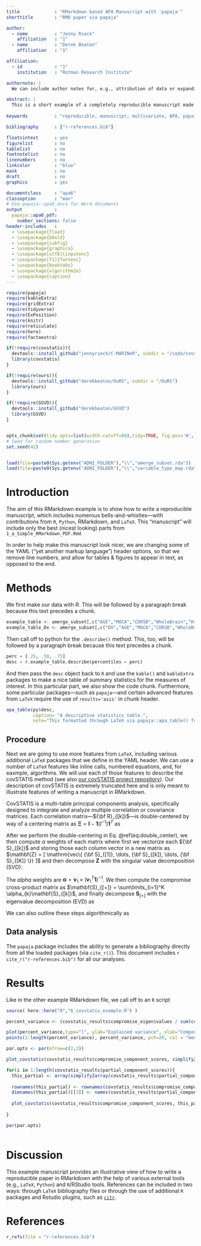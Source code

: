 ```yaml
---
title             : "RMarkdown based APA Manuscript with 'papaja'"
shorttitle        : "RMD paper via papaja"

author: 
  - name          : "Jenny Rieck"
    affiliation   : "1"
  - name          : "Derek Beaton"
    affiliation   : "1"

affiliation:
  - id            : "1"
    institution   : "Rotman Research Institute"

authornote: |
  We can include author notes for, e.g., attribution of data or expanding on roles/locations.

abstract: |
  This is a short example of a completely reproducible manuscript made entirely in RStudio with RMarkdown and various R scripts, functions, and packages. 
  
keywords          : "reproducible, manuscript, multivariate, APA, papaja, knitr, R, Rmarkdown"

bibliography      : ["r-references.bib"]

floatsintext      : yes
figurelist        : no
tablelist         : no
footnotelist      : no
linenumbers       : no
linkcolor         : "blue"
mask              : no
draft             : no
graphics          : yes

documentclass     : "apa6"
classoption       : "man"
# Use papaja::apa6_docx for Word documents
output            : 
  papaja::apa6_pdf:
    number_sections: false
header-includes   : 
  - \usepackage{float}
  - \usepackage{bbold}
  - \usepackage{subfig}
  - \usepackage{graphicx}
  - \usepackage[utf8]{inputenc}
  - \usepackage[T1]{fontenc}
  - \usepackage{booktabs}
  - \usepackage{algorithm2e}
  - \usepackage{caption}
---
```



```r

require(papaja)
require(kableExtra)
require(gridExtra)
require(tidyverse)
require(ExPosition)
require(knitr)
require(reticulate)
require(here)
require(factoextra)

if(!require(covstatis)){
  devtools::install_github("jennyrieck/C-MARINeR", subdir = "/code/covstatis")
  library(covstatis)
}

if(!require(ours)){
  devtools::install_github("derekbeaton/OuRS", subdir = "/OuRS")
  library(ours)
}

if(!require(GSVD)){
  devtools::install_github("derekbeaton/GSVD")
  library(GSVD)
}



```

```r

opts_chunk$set(tidy.opts=list(width.cutoff=60),tidy=TRUE, fig.pos='H', cache.extra = knitr::rand_seed)
# Seed for random number generation
set.seed(42)

```

```r



```

```r

load(file=paste0(Sys.getenv("ADNI_FOLDER"),"\\","amerge_subset.rda"))
load(file=paste0(Sys.getenv("ADNI_FOLDER"),"\\","variable_type_map.rda"))

```


# Introduction

The aim of this RMarkdown example is to show how to write a reproducible manuscript, which includes numerous bells-and-whistles---with contributions from `R`, `Python`, RMarkdown, and `LaTeX`. This "manuscript" will include only the best (nicest looking) parts from `1_a_Simple_RMarkdown_PDF.Rmd`

In order to help make this manuscript look nicer, we are changing some of the YAML ("yet another markup language") header options, so that we remove line numbers, and allow for tables & figures to appear in text, as opposed to the end.


# Methods


We first make our data with R. This will be followed by a paragraph break because this text precedes a chunk.

```r

example_table <- amerge_subset[,c("AGE","MOCA","CDRSB","WholeBrain","Hippocampus","MidTemp")]
example_table_Dx <- amerge_subset[,c("DX","AGE","MOCA","CDRSB","WholeBrain","Hippocampus","MidTemp")]

```

Then call off to python for the `.describe()` method. This, too, will be followed by a paragraph break because this text precedes a chunk.

```python
perc = [.25, .50, .75] 
desc = r.example_table.describe(percentiles = perc)
```

And then pass the `desc` object back to `R` and use the `kable()` and `kableExtra` packages to make a nice table of summary statistics for the measures of interest. In this particular part, we also show the code chunk. Furthermore, some particular packages---such as `papaja`---and certain advanced features from `LaTeX` require the use of `results='asis'` in chunk header.

```r
apa_table(py$desc, 
          caption= "A descriptive statistics table.",
          note="This formatted through LaTeX via papaja::apa_table() from a python object from the .describe() method, loaded from data in R and written through RMarkdown.")
```

## Procedure

Next we are going to use more features from `LaTeX`, including various additional `LaTeX` packages that we define in the YAML header. We can use a number of `LaTeX` features like inline calls, numbered equations, and, for eaxmple, algorithms. We will use each of those features to describe the covSTATIS method (see also [our covSTATIS project repository](https://github.com/jennyrieck/C-MARINeR)). Our description of covSTATIS is extremely truncated here and is only meant to illustrate features of writing a manuscript in RMarkdown. 

CovSTATIS is a multi-table principal components analysis, specifically designed to integrate and analyze multiple correlation or covariance matrices. Each correlation matrix---${\bf R}_{[k]}$---is double-centered by way of a centering matrix as ${\boldsymbol \Xi} = \mathbf{I} - \mathbf{1}(I^{-1})\mathbf{1}^{T}$ as

\begin{equation}
{\bf S}_{[k]} = \frac{1}{2}{\boldsymbol \Xi}{\bf R}_{[k]}{\boldsymbol \Xi}.
\label{eq:double_center}
\end{equation}

After we perform the double-centering in Eq. \@ref(eq:double_center), we then compute $\alpha$ weights of each matrix where first we vectorize each ${\bf S}_{[k]}$ and storing those each column vector in a new matrix as $\mathbf{Z} = [ \mathrm{vec\{ {\bf S}_{[1]}, \dots, {\bf S}_{[k]}, \dots, {\bf S}_{[K]}   \}} ]$ and then decompose $\mathbf{Z}$ with the singular value decomposition (SVD):

\begin{equation}
\mathbf{Z} = \mathbf{U}\boldsymbol{\Delta}\mathbf{V}^{T}.
\end{equation}

The $alpha$ weights are $\boldsymbol{\alpha} = \mathbf{v}_{1}  \times (\mathbf{v}_{1}^{T}\mathbf{1})^{-1}$. We then compute the compromise cross-product matrix as $\mathbf{S}_{[+]} = \sum\limits_{i=1}^K \alpha_{k}\mathbf{S}_{[k]}$, and finally decompose $\mathbf{S}_{[+]}$ with the eigenvalue decomposition (EVD) as

\begin{equation}
\mathbf{S}_{[+]} = \mathbf{Q}\boldsymbol{\Lambda}\mathbf{Q}^{T}.
\end{equation}

We can also outline these steps algorithmically as

\RestyleAlgo{boxed}
\begin{algorithm}
\DontPrintSemicolon
\SetAlgoLined
\KwResult{Decomposition of the compromise matrix---$\mathbf{S}_{[+]}$---in covSTATIS}
\SetKwInOut{Input}{Input}\SetKwInOut{Output}{Output}
\Input{$[{\bf R}_{[1]} ... {\bf R}_{[k]} ... {\bf R}_{[K]}]$}
\Output{$\mathbf{Q}$, $\boldsymbol{\Lambda}$}
Define $\mathbf{S}_{[+]} = \mathbf{0}$
\BlankLine
\For{$k=1, \dots, K$}{
    ${\bf S}_{[k]} \leftarrow \frac{1}{2}{\boldsymbol \Xi}{\bf R}_{[k]}{\boldsymbol \Xi}$
}
$\mathbf{Z} \leftarrow [ \mathrm{vec\{ {\bf S}_{[1]}, \dots, {\bf S}_{[k]}, \dots, {\bf S}_{[K]}   \}} ]$

$\mathbf{U}\boldsymbol{\Delta}\mathbf{V}^{T} \leftarrow \mathrm{SVD(}\mathbf{Z}\mathrm{)}$

$\boldsymbol{\alpha} \leftarrow \mathbf{v}_{1}  \times (\mathbf{v}_{1}^{T}\mathbf{1})^{-1}$

\For{$k=1, \dots, K$}{
    $\mathbf{S}_{[+]} \leftarrow \mathbf{S}_{[+]} + (\mathbf{S}_{[k]} \times \alpha_{[k]})$
}

$\mathbf{Q}\boldsymbol{\Lambda}\mathbf{Q}^{T} \leftarrow \mathrm{EVD(}\mathbf{S}_{[+]}\mathrm{)}$
\caption{CovSTATIS algorithm}
\label{algo:covstatis}
\end{algorithm}


## Data analysis
The `papaja` package includes the ability to generate a bibliography directly from all the loaded packages (via `cite_r()`). This document includes `r cite_r("r-references.bib")` for all our analyses.


# Results

Like in the other example RMarkdown file, we call off to an `R` script 

```r

source( here::here("R","6_covstatis_example.R") )

```

```r

percent_variance <- (covstatis_results$compromise_eigen$values / sum(covstatis_results$compromise_eigen$values))*100

plot(percent_variance,type="l", ylab="Explained variance", xlab="Components", lty=1, lwd = 1)
points(1:length(percent_variance), percent_variance, pch=20, col = "mediumorchid4", cex = 1.5)

```

```r
 

par.opts <- par(mfrow=c(2,2))

plot_covstatis(covstatis_results$compromise_component_scores, simplify2array(covstatis_results$partial_component_scores), display.fis.names = T)

for(i in 1:length(covstatis_results$partial_component_scores)){
  this_partial <- array(simplify2array(covstatis_results$partial_component_scores)[,,i], dim=c(nrow(covstatis_results$compromise_component_scores),ncol(covstatis_results$compromise_component_scores),1))
  
  rownames(this_partial) <- rownames(covstatis_results$compromise_component_scores)
  dimnames(this_partial)[[3]] <- names(covstatis_results$partial_component_scores)[i]
    
  plot_covstatis(covstatis_results$compromise_component_scores, this_partial, display.fis.names = T)
  
}

par(par.opts)
 
``` 

# Discussion

This example manuscript provides an illustrative view of how to write a reproducible paper in RMarkdown with the help of various external tools (e.g., `LaTeX`, `Python`) and `R`/RStudio tools. References can be included in two ways: through `LaTeX` bibliography files or through the use of additional `R` packages and Rstudio plugins, such as [`citr`](https://github.com/crsh/citr). 


\newpage

# References
```r
r_refs(file = "r-references.bib")
```

\begingroup
\setlength{\parindent}{-0.5in}
\setlength{\leftskip}{0.5in}

<div id = "refs"></div>
\endgroup
